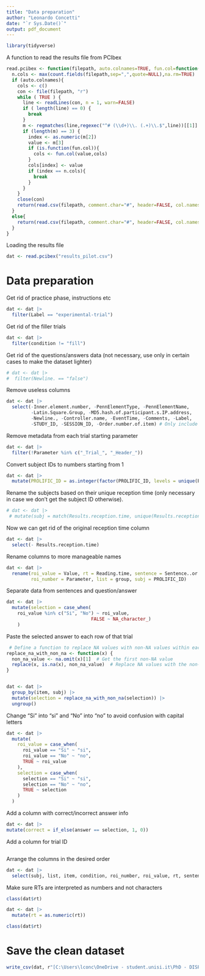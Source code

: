 ```yaml
---
title: "Data preparation"
author: "Leonardo Concetti"
date: "`r Sys.Date()`"
output: pdf_document
---
```


```r

library(tidyverse)

```


A function to read the results file from PCIbex 

```r

read.pcibex <- function(filepath, auto.colnames=TRUE, fun.col=function(col,cols){cols[cols==col]<-paste(col,"Ibex",sep=".");return(cols)}) {
  n.cols <- max(count.fields(filepath,sep=",",quote=NULL),na.rm=TRUE)
  if (auto.colnames){
    cols <- c()
    con <- file(filepath, "r")
    while ( TRUE ) {
      line <- readLines(con, n = 1, warn=FALSE)
      if ( length(line) == 0) {
        break
      }
      m <- regmatches(line,regexec("^# (\\d+)\\. (.+)\\.$",line))[[1]]
      if (length(m) == 3) {
        index <- as.numeric(m[2])
        value <- m[3]
        if (is.function(fun.col)){
          cols <- fun.col(value,cols)
        }
        cols[index] <- value
        if (index == n.cols){
          break
        }
      }
    }
    close(con)
    return(read.csv(filepath, comment.char="#", header=FALSE, col.names=cols))
  }
  else{
    return(read.csv(filepath, comment.char="#", header=FALSE, col.names=seq(1:n.cols)))
  }
}

```


Loading the results file

```r

dat <- read.pcibex("results_pilot.csv")

```


# Data preparation


Get rid of practice phase, instructions etc

```r

dat <- dat |> 
  filter(Label == "experimental-trial")

```


Get rid of the filler trials

```r

dat <- dat |> 
  filter(condition != "fill")

```


Get rid of the questions/answers data (not necessary, use only in certain cases to make the dataset lighter)

```r

# dat <- dat |> 
#  filter(Newline. == "false")

```


Remove useless columns

```r

dat <- dat |> 
  select(-Inner.element.number, -PennElementType, -PennElementName,
         -Latin.Square.Group, -MD5.hash.of.participant.s.IP.address,
         -Newline., -Controller.name, -EventTime, -Comments, -Label,
         -STUDY_ID, -SESSION_ID, -Order.number.of.item) # Only include "-Newline." in case we removed questions/answers

```


Remove metadata from each trial starting parameter

```r

dat <- dat |> 
  filter(!Parameter %in% c("_Trial_", "_Header_"))

```


Convert subject IDs to numbers starting from 1

```r

dat <- dat |> 
  mutate(PROLIFIC_ID = as.integer(factor(PROLIFIC_ID, levels = unique(PROLIFIC_ID))))

```


Rename the subjects based on their unique reception time (only necessary in case we don't get the subject ID otherwise).

```r

# dat <- dat |> 
 # mutate(subj = match(Results.reception.time, unique(Results.reception.time)))

```


Now we can get rid of the original reception time column

```r

dat <- dat |> 
  select(- Results.reception.time)

```


Rename columns to more manageable names 

```r

dat <- dat |> 
  rename(roi_value = Value, rt = Reading.time, sentence = Sentence..or.sentence.MD5.,
         roi_number = Parameter, list = group, subj = PROLIFIC_ID)

```


Separate data from sentences and question/answer

```r

dat <- dat |> 
  mutate(selection = case_when(
    roi_value %in% c("Si", "No") ~ roi_value,
                               FALSE ~ NA_character_)
    )


```


Paste the selected answer to each row of that trial 

```r

 # Define a function to replace NA values with non-NA values within each group
replace_na_with_non_na <- function(x) {
  non_na_value <- na.omit(x)[1]  # Get the first non-NA value
  replace(x, is.na(x), non_na_value)  # Replace NA values with the non-NA value
}


dat <- dat |> 
  group_by(item, subj) |> 
  mutate(selection = replace_na_with_non_na(selection)) |> 
  ungroup()

```


Change "Si" into "si" and "No" into "no" to avoid confusion with capital letters

```r

dat <- dat |> 
  mutate(
    roi_value = case_when(
      roi_value == "Si" ~ "si",
      roi_value == "No" ~ "no",
      TRUE ~ roi_value
    ),
    selection = case_when(
      selection == "Si" ~ "si",
      selection == "No" ~ "no",
      TRUE ~ selection
    )
  )

```



Add a column with correct/incorrect answer info

```r

dat <- dat |> 
mutate(correct = if_else(answer == selection, 1, 0))

```


Add a column for trial ID

```r



```


Arrange the columns in the desired order

```r

dat <- dat |> 
  select(subj, list, item, condition, roi_number, roi_value, rt, sentence, question, answer, selection, correct)  #remember to add here any other column that you did not remove from the df

```


Make sure RTs are interpreted as numbers and not characters

```r

class(dat$rt)

dat <- dat |> 
  mutate(rt = as.numeric(rt))

class(dat$rt)

```


# Save the clean dataset 

```r

write_csv(dat, r"[C:\Users\lconc\OneDrive - student.unisi.it\PhD - DISPOC\Projects\2 - Year 2\coordination_retrieval\coord_spr.csv]")

```